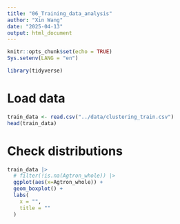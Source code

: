 ```yaml
---
title: "06_Training_data_analysis"
author: "Xin Wang"
date: "2025-04-13"
output: html_document
---
```


```r
knitr::opts_chunk$set(echo = TRUE)
Sys.setenv(LANG = "en")
```


```r
library(tidyverse)
```

# Load data

```r
train_data <- read.csv("../data/clustering_train.csv")
head(train_data)
```

# Check distributions
```r
train_data |>
  # filter(!is.na(Agtron_whole)) |>
  ggplot(aes(x=Agtron_whole)) +
  geom_boxplot() + 
  labs(
    x = "",
    title = ""
  )
  
```

